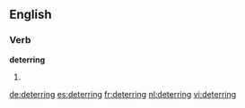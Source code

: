 ==English==

===Verb===
'''deterring'''

# {{present participle of|[[deter]]}}

[[de:deterring]]
[[es:deterring]]
[[fr:deterring]]
[[nl:deterring]]
[[vi:deterring]]